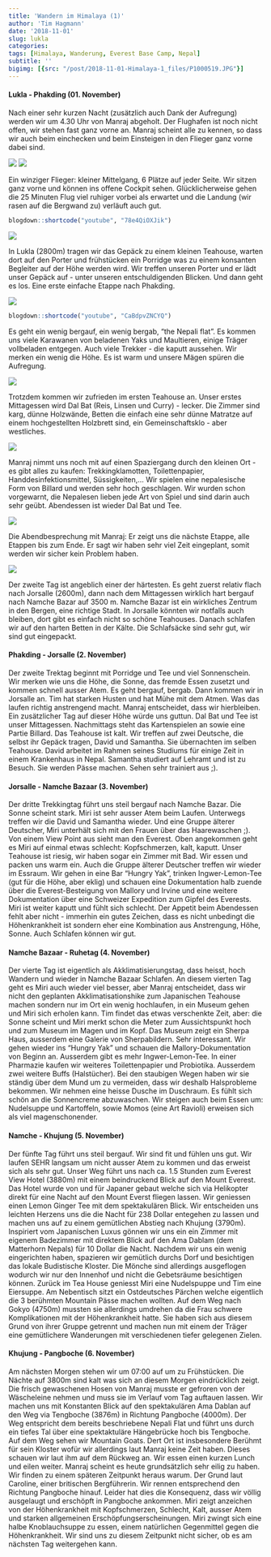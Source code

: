 ```yaml
---
title: 'Wandern im Himalaya (1)'
author: 'Tim Hagmann'
date: '2018-11-01'
slug: lukla
categories: 
tags: [Himalaya, Wanderung, Everest Base Camp, Nepal]
subtitle: ''
bigimg: [{src: "/post/2018-11-01-Himalaya-1_files/P1000519.JPG"}]
---
```


#### Lukla - Phakding (01. November)
Nach einer sehr kurzen Nacht (zusätzlich auch Dank der Aufregung) werden wir um 4.30 Uhr von Manraj abgeholt. Der Flughafen ist noch nicht offen, wir stehen fast ganz vorne an. Manraj scheint alle zu kennen, so dass wir auch beim einchecken und beim Einsteigen in den Flieger ganz vorne dabei sind.

![](/post/2018-11-01-Himalaya-1_files/P1000508.JPG)
![](/post/2018-11-01-Himalaya-1_files/P1000498.JPG)

Ein winziger Flieger: kleiner Mittelgang, 6 Plätze auf jeder Seite. Wir sitzen ganz vorne und können ins offene Cockpit sehen. Glücklicherweise gehen die 25 Minuten Flug viel ruhiger vorbei als erwartet und die Landung (wir rasen auf die Bergwand zu) verläuft auch gut.

```r
blogdown::shortcode("youtube", "78e4QiOXJik")
```
![](/post/2018-11-01-Himalaya-1_files/P1000584.JPG)

In Lukla (2800m) tragen wir das Gepäck zu einem kleinen Teahouse, warten dort auf den Porter und frühstücken ein Porridge was zu einem konsanten Begleiter auf der Höhe werden wird. Wir treffen unseren Porter und er lädt unser Gepäck auf - unter unseren entschuldigenden Blicken. Und dann geht es los. Eine erste einfache Etappe nach Phakding.

![](/post/2018-11-01-Himalaya-1_files/P1000593.JPG)
```r
blogdown::shortcode("youtube", "CaBdpvZNCYQ")
```

Es geht ein wenig bergauf, ein wenig bergab, "the Nepali flat". Es kommen uns viele Karawanen von beladenen Yaks und Maultieren, einige Träger vollbeladen entgegen. Auch viele Trekker - die kaputt aussehen. Wir merken ein wenig die Höhe. Es ist warm und unsere Mägen spüren die Aufregung.

![](/post/2018-11-01-Himalaya-1_files/P1000647.JPG)

Trotzdem kommen wir zufrieden im ersten Teahouse an. Unser erstes Mittagessen wird Dal Bat (Reis, Linsen und Curry) - lecker. Die Zimmer sind karg, dünne Holzwände, Betten die einfach eine sehr dünne Matratze auf einem hochgestellten Holzbrett sind, ein Gemeinschaftsklo - aber westliches.

![](/post/2018-11-01-Himalaya-1_files/P1000656.JPG)

Manraj nimmt uns noch mit auf einen Spaziergang durch den kleinen Ort - es gibt alles zu kaufen: Trekkingklamotten, Toilettenpapier, Handdesinfektionsmittel, Süssigkeiten,... Wir spielen eine nepalesische Form von Billard und werden sehr hoch geschlagen. Wir wurden schon vorgewarnt, die Nepalesen lieben jede Art von Spiel und sind darin auch sehr geübt. Abendessen ist wieder Dal Bat und Tee.

![](/post/2018-11-01-Himalaya-1_files/P1000659.JPG)

Die Abendbesprechung mit Manraj: Er zeigt uns die nächste Etappe, alle Etappen bis zum Ende. Er sagt wir haben sehr viel Zeit eingeplant, somit werden wir sicher kein Problem haben.

![](/post/2018-11-01-Himalaya-1_files/wanderkarte.jpg)

Der zweite Tag ist angeblich einer der härtesten. Es geht zuerst relativ flach nach Jorsalle (2600m), dann nach dem Mittagessen wirklich hart bergauf nach Namche Bazar auf 3500 m. Namche Bazar ist ein wirkliches Zentrum in den Bergen, eine richtige Stadt. In Jorsalle könnten wir notfalls auch bleiben, dort gibt es einfach nicht so schöne Teahouses. Danach schlafen wir auf den harten Betten in der Kälte. Die Schlafsäcke sind sehr gut, wir sind gut eingepackt.

#### Phakding - Jorsalle (2. November)
Der zweite Trektag beginnt mit Porridge und Tee und viel Sonnenschein. Wir merken wie uns die Höhe, die Sonne, das fremde Essen zusetzt und kommen schnell ausser Atem. Es geht bergauf, bergab. Dann kommen wir in Jorsalle an. Tim hat starken Husten und hat Mühe mit dem Atmen. Was das laufen richtig anstrengend macht. Manraj entscheidet, dass wir hierbleiben. Ein zusätzlicher Tag auf dieser Höhe würde uns guttun. Dal Bat und Tee ist unser Mittagessen. Nachmittags steht das Kartenspielen an sowie eine Partie Billard. Das Teahouse ist kalt. Wir treffen auf zwei Deutsche, die selbst ihr Gepäck tragen, David und Samantha. Sie übernachten im selben Teahouse. David arbeitet im Rahmen seines Studiums für einige Zeit in einem Krankenhaus in Nepal. Samantha studiert auf Lehramt und ist zu Besuch. Sie werden Pässe machen. Sehen sehr trainiert aus ;).

#### Jorsalle - Namche Bazaar (3. November)
Der dritte Trekkingtag führt uns steil bergauf nach Namche Bazar. Die Sonne scheint stark. Miri ist sehr ausser Atem beim Laufen. Unterwegs treffen wir die David und Samantha wieder. Und eine Gruppe älterer Deutscher, Miri unterhält sich mit den Frauen über das Haarewaschen ;). Von einem View Point aus sieht man den Everest. Oben angekommen geht es Miri auf einmal etwas schlecht: Kopfschmerzen, kalt, kaputt. Unser Teahouse ist riesig, wir haben sogar ein Zimmer mit Bad. Wir essen und packen uns warm ein. Auch die Gruppe älterer Deutscher treffen wir wieder im Essraum. Wir gehen in eine Bar "Hungry Yak", trinken Ingwer-Lemon-Tee (gut für die Höhe, aber eklig) und schauen eine Dokumentation halb zuende über die Everest-Besteigung von Mallory und Irvine und eine weitere Dokumentation über eine Schweizer Expedition zum Gipfel des Everests. Miri ist weiter kaputt und fühlt sich schlecht. Der Appetit beim Abendessen fehlt aber nicht - immerhin ein gutes Zeichen, dass es nicht unbedingt die Höhenkrankheit ist sondern eher eine Kombination aus Anstrengung, Höhe, Sonne. Auch Schlafen können wir gut.

#### Namche Bazaar - Ruhetag (4. November)
Der vierte Tag ist eigentlich als Akklimatisierungstag, dass heisst, hoch Wandern und wieder in Namche Bazaar Schlafen. An diesem vierten Tag geht es Miri auch wieder viel besser, aber Manraj entscheidet, dass wir nicht den geplanten Akklimatisationshike zum Japanischen Teahouse machen sondern nur im Ort ein wenig hochlaufen, in ein Museum gehen und Miri sich erholen kann. Tim findet das etwas verschenkte Zeit, aber: die Sonne scheint und Miri merkt schon die Meter zum Aussichtspunkt hoch und zum Museum im Magen und im Kopf. Das Museum zeigt ein Sherpa Haus, ausserdem eine Galerie von Sherpabildern. Sehr interessant. Wir gehen wieder ins "Hungry Yak" und schauen die Mallory-Dokumentation von Beginn an. Ausserdem gibt es mehr Ingwer-Lemon-Tee. In einer Pharmazie kaufen wir weiteres Toilettenpapier und Probiotika. Ausserdem zwei weitere Buffs (Halstücher). Bei den staubigen Wegen haben wir sie ständig über dem Mund um zu vermeiden, dass wir deshalb Halsprobleme bekommen. Wir nehmen eine heisse Dusche im Duschraum. Es fühlt sich schön an die Sonnencreme abzuwaschen. Wir steigen auch beim Essen um: Nudelsuppe und Kartoffeln, sowie Momos (eine Art Ravioli) erweisen sich als viel magenschonender.

#### Namche - Khujung (5. November)
Der fünfte Tag führt uns steil bergauf. Wir sind fit und fühlen uns gut. Wir laufen SEHR langsam um nicht ausser Atem zu kommen und das erweist sich als sehr gut. Unser Weg führt uns nach ca. 1.5 Stunden zum Everest View Hotel (3880m) mit einem beindruckend Blick auf den Mount Everest. Das Hotel wurde von und für Japaner gebaut welche sich via Helikopter direkt für eine Nacht auf den Mount Everst fliegen lassen. Wir geniessen einen Lemon Ginger Tee mit dem spektakulären Blick. Wir entscheiden uns leichten Herzens uns die die Nacht für 238 Dollar entegehen zu lassen und machen uns auf zu einem gemütlichen Abstieg nach Khujung (3790m). Inspiriert vom Japanischen Luxus gönnen wir uns ein ein Zimmer mit eigenem Badezimmer mit direktem Blick auf den Ama Dablam (dem Matterhorn Nepals) für 10 Dollar die Nacht. Nachdem wir uns ein wenig eingerichten haben, spazieren wir gemütlich durchs Dorf und besichtigen das lokale Budistische Kloster. Die Mönche sind allerdings ausgeflogen wodurch wir nur den Innenhof und nicht die Gebetsräume besichtigen können. Zurück im Tea House geniesst Miri eine Nudelspuppe und Tim eine Eiersuppe. Am Nebentisch sitzt ein Ostdeutsches Pärchen welche eigentlich die 3 berühmten Mountain Pässe machen wollten. Auf dem Weg nach Gokyo (4750m) mussten sie allerdings umdrehen da die Frau schwere Komplikationen mit der Höhenkrankheit hatte. Sie haben sich aus diesem Grund von ihrer Gruppe getrennt und machen nun mit einem der Träger eine gemütlichere Wanderungen mit verschiedenen tiefer gelegenen Zielen.

#### Khujung - Pangboche (6. November)
Am nächsten Morgen stehen wir um 07:00 auf um zu Frühstücken. Die Nächte auf 3800m sind kalt was sich an diesem Morgen eindrücklich zeigt. Die frisch gewaschenen Hosen von Manraj musste er gefroren von der Wäscheleine nehmen und muss sie im Verlauf vom Tag auftauen lassen. Wir machen uns mit Konstanten Blick auf den spektakulären Ama Dablan auf den Weg via Tengboche (3876m) in Richtung Pangboche (4000m). Der Weg entspricht dem bereits beschriebene Nepali Flat und führt uns durch ein tiefes Tal über eine spektaktuläre Hängebrücke hoch bis Tengboche. Auf dem Weg sehen wir Mountain Goats. Dert Ort ist insbesondere Berühmt für sein Kloster wofür wir allerdings laut Manraj keine Zeit haben. Dieses schauen wir laut ihm auf dem Rückweg an. Wir essen einen kurzen Lunch und eilen weiter. Manraj scheint es heute grundsätzlich sehr eilig zu haben. Wir finden zu einem späteren Zeitpunkt heraus warum. Der Grund laut Caroline, einer britischen Bergführerin. Wir rennen entsprechend den Richtung Pangboche hinauf. Leider hat dies die Konsequenz, dass wir völlig ausgelaugt und erschöpft in Pangboche ankommen. Miri zeigt anzeichen von der Höhenkrankheit mit Kopfschmerzen, Schlecht, Kalt, ausser Atem und starken allgemeinen Erschöpfungserscheinungen. Miri zwingt sich eine halbe Knoblauchsuppe zu essen, einem natürlichen Gegenmittel gegen die Höhenkrankheit. Wir sind uns zu diesem Zeitpunkt nicht sicher, ob es am nächsten Tag weitergehen kann.
